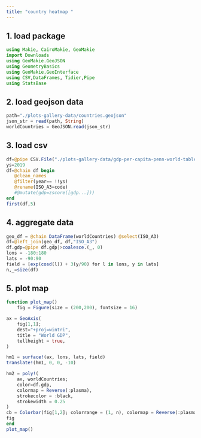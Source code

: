 ```yaml
---
title: "country heatmap "
---
```



## 1. load package 
```julia
using Makie, CairoMakie, GeoMakie
import Downloads
using GeoMakie.GeoJSON
using GeometryBasics
using GeoMakie.GeoInterface
using CSV,DataFrames, Tidier,Pipe
using StatsBase
```

## 2.  load geojson data
```julia
path="./plots-gallery-data/countries.geojson"
json_str = read(path, String)
worldCountries = GeoJSON.read(json_str)

```

## 3. load  csv
```julia
df=@pipe CSV.File("./plots-gallery-data/gdp-per-capita-penn-world-table.csv")|>DataFrame|>transform(_,"GDP per capita (output, multiple price benchmarks)"=>"gdp")|>select(_,Not("GDP per capita (output, multiple price benchmarks)"))
ys=2019
df=@chain df begin
   @clean_names
   @filter(year== !!ys)
   @rename(ISO_A3=code)
   #@mutate(gdp=zscore([gdp...]))
end
first(df,5)
```

## 4. aggregate data 
```julia
geo_df = @chain DataFrame(worldCountries) @select(ISO_A3)
df=@left_join(geo_df, df,"ISO_A3")
df.gdp=@pipe df.gdp|>coalesce.(_, 0)
lons = -180:180
lats = -90:90
field = [exp(cosd(l)) + 3(y/90) for l in lons, y in lats]
n,_=size(df)
```

## 5. plot map
```julia
function plot_map()
    fig = Figure(size = (200,200), fontsize = 16)

ax = GeoAxis(
    fig[1,1];
    dest="+proj=wintri",
    title = "World GDP",
    tellheight = true,
)

hm1 = surface!(ax, lons, lats, field)
translate!(hm1, 0, 0, -10)

hm2 = poly!(
    ax, worldCountries;
    color=df.gdp,
    colormap = Reverse(:plasma),
    strokecolor = :black,
    strokewidth = 0.25
)
cb = Colorbar(fig[1,2]; colorrange = (1, n), colormap = Reverse(:plasma), label = "variable, color code", height = Relative(0.65))
fig
end
plot_map()
```